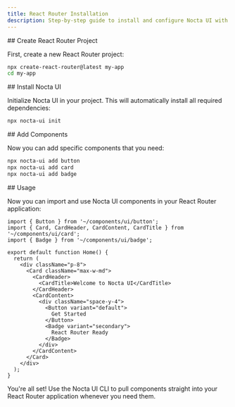 ```yaml
---
title: React Router Installation
description: Step-by-step guide to install and configure Nocta UI with React Router 7
---
```



<Steps>
<Step>
## Create React Router Project


First, create a new React Router project:

```bash lineNumbers title="Terminal"
npx create-react-router@latest my-app
cd my-app
```
</Step>

<Step>
## Install Nocta UI

Initialize Nocta UI in your project. This will automatically install all required dependencies:

```bash lineNumbers title="Terminal"
npx nocta-ui init
```
</Step>

<Step>
## Add Components

Now you can add specific components that you need:

```bash lineNumbers title="Terminal"
npx nocta-ui add button
npx nocta-ui add card
npx nocta-ui add badge
```
</Step>

<Step>
## Usage

Now you can import and use Nocta UI components in your React Router application:

```tsx lineNumbers title="app/routes/home.tsx"
import { Button } from '~/components/ui/button';
import { Card, CardHeader, CardContent, CardTitle } from '~/components/ui/card';
import { Badge } from '~/components/ui/badge';

export default function Home() {
  return (
    <div className="p-8">
      <Card className="max-w-md">
        <CardHeader>
          <CardTitle>Welcome to Nocta UI</CardTitle>
        </CardHeader>
        <CardContent>
          <div className="space-y-4">
            <Button variant="default">
              Get Started
            </Button>
            <Badge variant="secondary">
              React Router Ready
            </Badge>
          </div>
        </CardContent>
      </Card>
    </div>
  );
}
```
</Step>
</Steps>

You're all set! Use the Nocta UI CLI to pull components straight into your React Router application whenever you need them.
